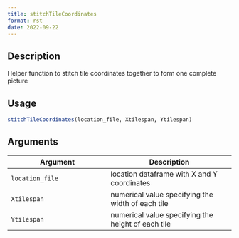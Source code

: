 ```yaml
--- 
title: stitchTileCoordinates 
format: rst 
date: 2022-09-22 
--- 
```


## Description

Helper function to stitch tile coordinates together to form one complete picture


## Usage

```r
stitchTileCoordinates(location_file, Xtilespan, Ytilespan)
```


## Arguments

Argument      |Description
------------- |----------------
`location_file`     |     location dataframe with X and Y coordinates
`Xtilespan`     |     numerical value specifying the width of each tile
`Ytilespan`     |     numerical value specifying the height of each tile


